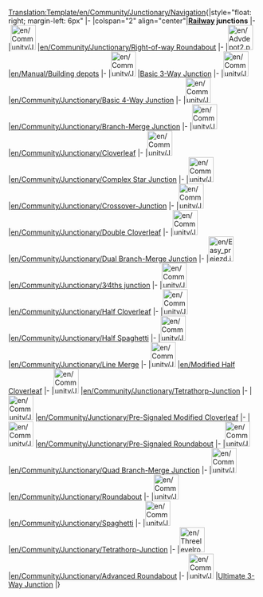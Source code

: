 <noinclude>[[Translation:Template/en/Community/Junctionary/Navigation]]</noinclude>{|style="float: right; margin-left: 6px"
|-
|colspan="2" align="center"|'''[[en/Manual/Railway construction|Railway]] junctions'''
|-
|[[File:en/Community/Junctionary/AdvancedMain4WaySmall.png|50px]]
|[[en/Community/Junctionary/Right-of-way Roundabout]]
|-
|[[File:en/Advdepot2.png|50px]]
|[[en/Manual/Building depots]]
|-
|[[File:en/Community/Junctionary/3way basic3.png|50px]]
|[[en/Community/Junctionary/Basic 3-Way|Basic 3-Way Junction]]
|-
|[[File:en/Community/Junctionary/Basic4.png|50px]]
|[[en/Community/Junctionary/Basic 4-Way Junction]]
|-
|[[File:en/Community/Junctionary/Branch-Merge Junction.png|50px]]
|[[en/Community/Junctionary/Branch-Merge Junction]]
|-
|[[File:en/Community/Junctionary/Cloverleaf.png|50px]]
|[[en/Community/Junctionary/Cloverleaf]]
|-
|[[File:en/Community/Junctionary/Lgroundabout.png|50px]]
|[[en/Community/Junctionary/Complex Star Junction]]
|-
|[[File:en/Community/Junctionary/Cjunction.png|50px]]
|[[en/Community/Junctionary/Crossover-Junction]]
|-
|[[File:en/Community/Junctionary/Double cloverleaf.png|50px]]
|[[en/Community/Junctionary/Double Cloverleaf]]
|-
|[[File:en/Community/Junctionary/DuelBranchMerge.png|50px]]
|[[en/Community/Junctionary/Dual Branch-Merge Junction]]
|-
|[[File:en/Easy prejezd.jpeg|50px]]
|[[en/Community/Junctionary/3∕4ths junction]]
|-
|[[File:en/Community/Junctionary/3way halfcloverleaf.png|50px]]
|[[en/Community/Junctionary/Half Cloverleaf]]
|-
|[[File:en/Community/Junctionary/3way halfspaghetti.png|50px]]
|[[en/Community/Junctionary/Half Spaghetti]]
|-
|[[File:en/Community/Junctionary/3way trackmerge.png|50px]]
|[[en/Community/Junctionary/Line Merge]]
|-
|[[File:en/Community/Junctionary/3way modhclover.png|50px]]
|[[en/Modified Half Cloverleaf]]
|-
|[[File:en/Community/Junctionary/Over Under Junc.png|50px]]
|[[en/Community/Junctionary/Tetrathorp-Junction]]
|-
|[[File:en/Community/Junctionary/Presig mod cloverleaf.png|50px]]
|[[en/Community/Junctionary/Pre-Signaled Modified Cloverleaf]]
|-
|[[File:en/Community/Junctionary/PresignaledRoundAbout.png|50px]]
|[[en/Community/Junctionary/Pre-Signaled Roundabout]]
|-
|[[File:en/Community/Junctionary/NewQBMJ.png|50px]]
|[[en/Community/Junctionary/Quad Branch-Merge Junction]]
|-
|[[File:en/Community/Junctionary/Roundabout.png|50px]]
|[[en/Community/Junctionary/Roundabout]]
|-
|[[File:en/Community/Junctionary/Spaghetti.png|50px]]
|[[en/Community/Junctionary/Spaghetti]]
|-
|[[File:en/Community/Junctionary/Ttj-orig.png|50px]]
|[[en/Community/Junctionary/Tetrathorp-Junction]]
|-
|[[File:en/Threelevelroundabout.png|50px]]
|[[en/Community/Junctionary/Advanced Roundabout]]
|-
|[[File:en/Community/Junctionary/Ultimate 3way junction.png|50px]]
|[[en/Community/Junctionary/Ultimate 3-way junction|Ultimate 3-Way Junction]]
|}